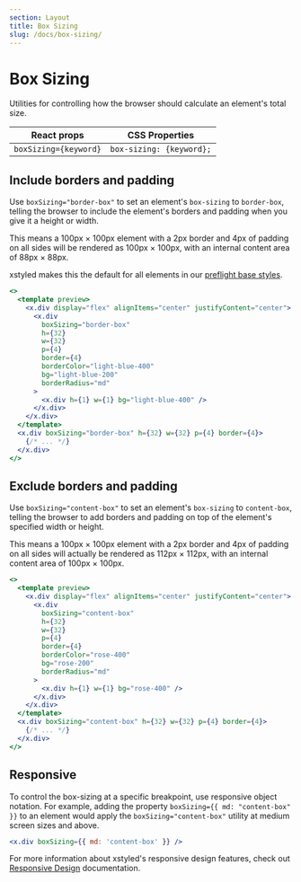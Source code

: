 ```yaml
---
section: Layout
title: Box Sizing
slug: /docs/box-sizing/
---
```


# Box Sizing

Utilities for controlling how the browser should calculate an element's total size.

<carbon-ad />

| React props           | CSS Properties           |
| --------------------- | ------------------------ |
| `boxSizing={keyword}` | `box-sizing: {keyword};` |

## Include borders and padding

Use `boxSizing="border-box"` to set an element's `box-sizing` to `border-box`, telling the browser to include the element's borders and padding when you give it a height or width.

This means a 100px × 100px element with a 2px border and 4px of padding on all sides will be rendered as 100px × 100px, with an internal content area of 88px × 88px.

xstyled makes this the default for all elements in our [preflight base styles](/docs/preflight/).

```jsx preview color=light-blue
<>
  <template preview>
    <x.div display="flex" alignItems="center" justifyContent="center">
      <x.div
        boxSizing="border-box"
        h={32}
        w={32}
        p={4}
        border={4}
        borderColor="light-blue-400"
        bg="light-blue-200"
        borderRadius="md"
      >
        <x.div h={1} w={1} bg="light-blue-400" />
      </x.div>
    </x.div>
  </template>
  <x.div boxSizing="border-box" h={32} w={32} p={4} border={4}>
    {/* ... */}
  </x.div>
</>
```

## Exclude borders and padding

Use `boxSizing="content-box"` to set an element's `box-sizing` to `content-box`, telling the browser to add borders and padding on top of the element's specified width or height.

This means a 100px × 100px element with a 2px border and 4px of padding on all sides will actually be rendered as 112px × 112px, with an internal content area of 100px × 100px.

```jsx preview color=rose
<>
  <template preview>
    <x.div display="flex" alignItems="center" justifyContent="center">
      <x.div
        boxSizing="content-box"
        h={32}
        w={32}
        p={4}
        border={4}
        borderColor="rose-400"
        bg="rose-200"
        borderRadius="md"
      >
        <x.div h={1} w={1} bg="rose-400" />
      </x.div>
    </x.div>
  </template>
  <x.div boxSizing="content-box" h={32} w={32} p={4} border={4}>
    {/* ... */}
  </x.div>
</>
```

## Responsive

To control the box-sizing at a specific breakpoint, use responsive object notation. For example, adding the property `boxSizing={{ md: "content-box" }}` to an element would apply the `boxSizing="content-box"` utility at medium screen sizes and above.

```jsx
<x.div boxSizing={{ md: 'content-box' }} />
```

For more information about xstyled's responsive design features, check out [Responsive Design](/docs/responsive-design/) documentation.
